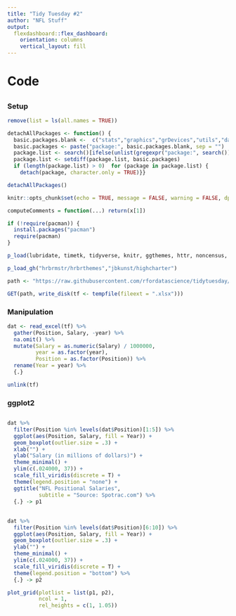 ```yaml
---
title: "Tidy Tuesday #2"
author: "NFL Stuff"
output: 
  flexdashboard::flex_dashboard:
    orientation: columns
    vertical_layout: fill
---
```


# Code

## {.tabset .tabset-fade}

### Setup

```r
remove(list = ls(all.names = TRUE))

detachAllPackages <- function() {
  basic.packages.blank <-  c("stats","graphics","grDevices","utils","datasets","methods","base")
  basic.packages <- paste("package:", basic.packages.blank, sep = "")
  package.list <- search()[ifelse(unlist(gregexpr("package:", search())) == 1,TRUE,FALSE)]
  package.list <- setdiff(package.list, basic.packages)
  if (length(package.list) > 0)  for (package in package.list) {
    detach(package, character.only = TRUE)}}

detachAllPackages()

knitr::opts_chunk$set(echo = TRUE, message = FALSE, warning = FALSE, dpi = 144, fig.align = "center")

computeComments = function(...) return(x[1])
```

```r
if (!require(pacman)) {
  install.packages("pacman")
  require(pacman)
}

p_load(lubridate, timetk, tidyverse, knitr, ggthemes, httr, noncensus, cowplot, readxl, flexdashboard, viridis)

p_load_gh("hrbrmstr/hrbrthemes","jbkunst/highcharter")

path <- "https://raw.githubusercontent.com/rfordatascience/tidytuesday/master/data/tidy_tuesday_week2.xlsx"

GET(path, write_disk(tf <- tempfile(fileext = ".xlsx")))
```

### Manipulation

```r
dat <- read_excel(tf) %>%
  gather(Position, Salary, -year) %>%
  na.omit() %>%
  mutate(Salary = as.numeric(Salary) / 1000000,
         year = as.factor(year),
         Position = as.factor(Position)) %>%
  rename(Year = year) %>%
  {.}

unlink(tf)
```

### ggplot2

##

```r
dat %>%
  filter(Position %in% levels(dat$Position)[1:5]) %>%
  ggplot(aes(Position, Salary, fill = Year)) +
  geom_boxplot(outlier.size = .3) + 
  xlab("") +
  ylab("Salary (in millions of dollars)") +
  theme_minimal() +
  ylim(c(.024000, 37)) + 
  scale_fill_viridis(discrete = T) +
  theme(legend.position = "none") + 
  ggtitle("NFL Positional Salaries", 
          subtitle = "Source: Spotrac.com") %>%
  {.} -> p1
```

##

```r
dat %>%
  filter(Position %in% levels(dat$Position)[6:10]) %>%
  ggplot(aes(Position, Salary, fill = Year)) +
  geom_boxplot(outlier.size = .3) +
  ylab("") + 
  theme_minimal() +
  ylim(c(.024000, 37)) +
  scale_fill_viridis(discrete = T) + 
  theme(legend.position = "bottom") %>%
  {.} -> p2

plot_grid(plotlist = list(p1, p2), 
          ncol = 1, 
          rel_heights = c(1, 1.05))
```

